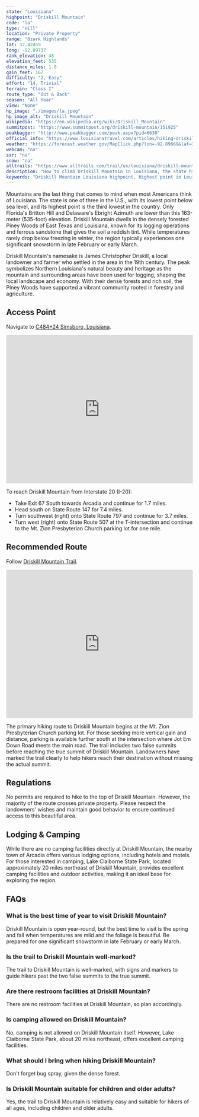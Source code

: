 ```yaml
---
state: "Louisiana"
highpoint: "Driskill Mountain"
code: "la"
type: "Hill"
location: "Private Property"
range: "Ozark Highlands"
lat: 32.42459
long: -92.89737
rank_elevation: 48
elevation_feet: 535
distance_miles: 1.8
gain_feet: 167
difficulty: "2, Easy"
effort: "14, Trivial"
terrain: "Class I"
route_type: "Out & Back"
season: "All Year"
view: "None"
hp_image: "./images/la.jpeg"
hp_image_alt: "Driskill Mountain"
wikipedia: "https://en.wikipedia.org/wiki/Driskill_Mountain"
summitpost: "https://www.summitpost.org/driskill-mountain/151925"
peakbagger: "http://www.peakbagger.com/peak.aspx?pid=6630"
official_info: "https://www.louisianatravel.com/articles/hiking-driskill-mountain-louisianas-highest-elevation"
weather: "https://forecast.weather.gov/MapClick.php?lon=-92.89669&lat=32.424856"
webcam: "na"
sar: "na"
snow: "na"
alltrails: "https://www.alltrails.com/trail/us/louisiana/driskill-mountain-trail"
description: "How to climb Driskill Mountain in Louisiana, the state highpoint."
keywords: "Driskill Mountain Louisiana highpoint, Highest point in Louisiana, Driskill Mountain hiking trail, Visiting Driskill Mountain directions"
---
```


Mountains are the last thing that comes to mind when most Americans think of Louisiana. The state is one of three in the U.S., with its lowest point below sea level, and its highest point is the third lowest in the country. Only Florida's Britton Hill and Delaware's Ebright Azimuth are lower than this 163-meter (535-foot) elevation. Driskill Mountain dwells in the densely forested Piney Woods of East Texas and Louisiana, known for its logging operations and ferrous sandstone that gives the soil a reddish tint. While temperatures rarely drop below freezing in winter, the region typically experiences one significant snowstorm in late February or early March.

Driskill Mountain's namesake is James Christopher Driskill, a local landowner and farmer who settled in the area in the 19th century. The peak symbolizes Northern Louisiana's natural beauty and heritage as the mountain and surrounding areas have been used for logging, shaping the local landscape and economy. With their dense forests and rich soil, the Piney Woods have supported a vibrant community rooted in forestry and agriculture.

## Access Point
Navigate to <a target="_blank" href="https://maps.app.goo.gl/JAk8UA31GqNRFCCv7">C484+24 Simsboro, Louisiana</a>.

<iframe src="https://www.google.com/maps/embed?pb=!1m18!1m12!1m3!1d13471.187726790196!2d-92.90770057617209!3d32.42459717925729!2m3!1f0!2f0!3f0!3m2!1i1024!2i768!4f13.1!3m3!1m2!1s0x8631b1986fbe7723%3A0xefc56ba5cdaafa68!2sDriskill%20Mountain%20Trailhead!5e0!3m2!1sen!2sus!4v1720985983563!5m2!1sen!2sus" width="100%" height="400" style="border:0;" allowfullscreen="" loading="lazy" referrerpolicy="no-referrer-when-downgrade"></iframe>

To reach Driskill Mountain from Interstate 20 (I-20):
- Take Exit 67 South towards Arcadia and continue for 1.7 miles.
- Head south on State Route 147 for 7.4 miles.
- Turn southwest (right) onto State Route 797 and continue for 3.7 miles.
- Turn west (right) onto State Route 507 at the T-intersection and continue to the Mt. Zion Presbyterian Church parking lot for one mile.

## Recommended Route
Follow <a target="_blank" href="https://www.alltrails.com/trail/us/louisiana/driskill-mountain-trail">Driskill Mountain Trail</a>.

<iframe class="alltrails" src="https://www.alltrails.com/widget/trail/us/louisiana/driskill-mountain-trail?scrollZoom=false&elevationDiagram=false&u=i&sh=cmpl5n" width="100%" height="400" frameborder="0" scrolling="no" marginheight="0" marginwidth="0" title="AllTrails: Trail Guides and Maps for Hiking, Camping, and Running"></iframe>

The primary hiking route to Driskill Mountain begins at the Mt. Zion Presbyterian Church parking lot. For those seeking more vertical gain and distance, parking is available further south at the intersection where Jot Em Down Road meets the main road. The trail includes two false summits before reaching the true summit of Driskill Mountain. Landowners have marked the trail clearly to help hikers reach their destination without missing the actual summit.

## Regulations
No permits are required to hike to the top of Driskill Mountain. However, the majority of the route crosses private property. Please respect the landowners' wishes and maintain good behavior to ensure continued access to this beautiful area.

## Lodging & Camping
While there are no camping facilities directly at Driskill Mountain, the nearby town of Arcadia offers various lodging options, including hotels and motels. For those interested in camping, Lake Claiborne State Park, located approximately 20 miles northeast of Driskill Mountain, provides excellent camping facilities and outdoor activities, making it an ideal base for exploring the region.

## FAQs

### What is the best time of year to visit Driskill Mountain?
Driskill Mountain is open year-round, but the best time to visit is the spring and fall when temperatures are mild and the foliage is beautiful. Be prepared for one significant snowstorm in late February or early March.

### Is the trail to Driskill Mountain well-marked?
The trail to Driskill Mountain is well-marked, with signs and markers to guide hikers past the two false summits to the true summit.

### Are there restroom facilities at Driskill Mountain?
There are no restroom facilities at Driskill Mountain, so plan accordingly.

### Is camping allowed on Driskill Mountain?
No, camping is not allowed on Driskill Mountain itself. However, Lake Claiborne State Park, about 20 miles northeast, offers excellent camping facilities.

### What should I bring when hiking Driskill Mountain?
Don't forget bug spray, given the dense forest.

### Is Driskill Mountain suitable for children and older adults?
Yes, the trail to Driskill Mountain is relatively easy and suitable for hikers of all ages, including children and older adults.
